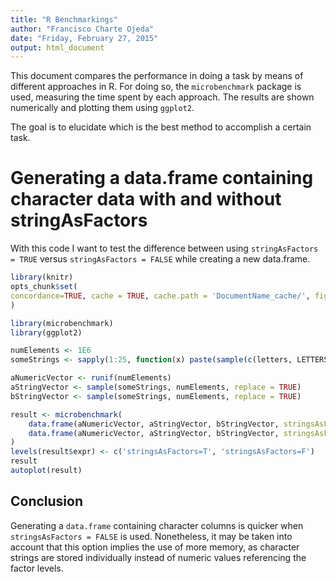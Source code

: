 ```yaml
---
title: "R Benchmarkings"
author: "Francisco Charte Ojeda"
date: "Friday, February 27, 2015"
output: html_document
---
```


This document compares the performance in doing a task by means of different approaches in R. For doing so, the `microbenchmark` package is used, measuring the time spent by each approach. The results are shown numerically and plotting them using `ggplot2`.

The goal is to elucidate which is the best method to accomplish a certain task.

Generating a data.frame containing character data with and without stringAsFactors
=================

With this code I want to test the difference between using `stringAsFactors = TRUE` versus `stringAsFactors = FALSE` while creating a new data.frame.

```r
library(knitr)
opts_chunk$set(
concordance=TRUE, cache = TRUE, cache.path = 'DocumentName_cache/', fig.path='figure/'
)
```

```r
library(microbenchmark)
library(ggplot2)

numElements <- 1E6
someStrings <- sapply(1:25, function(x) paste(sample(c(letters, LETTERS), 10, replace = TRUE), collapse = ""))

aNumericVector <- runif(numElements)
aStringVector <- sample(someStrings, numElements, replace = TRUE)
bStringVector <- sample(someStrings, numElements, replace = TRUE)

result <- microbenchmark(
    data.frame(aNumericVector, aStringVector, bStringVector, stringsAsFactors = TRUE),
    data.frame(aNumericVector, aStringVector, bStringVector, stringsAsFactors = FALSE)
)
levels(result$expr) <- c('stringsAsFactors=T', 'stringsAsFactors=F')
result
autoplot(result)
```

Conclusion
----------------
Generating a `data.frame` containing character columns is quicker when `stringsAsFactors = FALSE` is used. Nonetheless, it may be taken into account that this option implies the use of more memory, as character strings are stored individually instead of numeric values referencing the factor levels.
